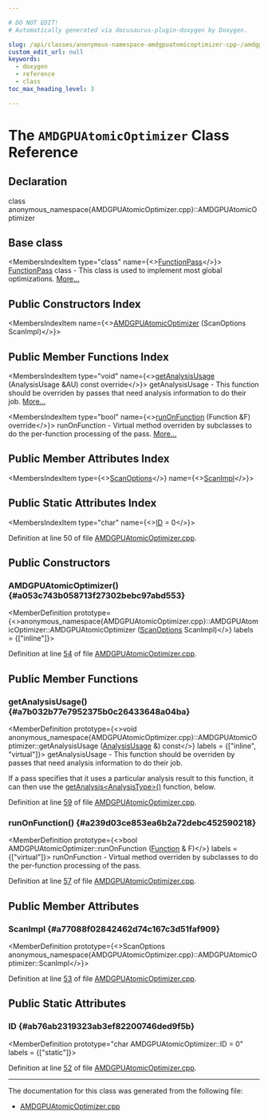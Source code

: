 ```yaml
---

# DO NOT EDIT!
# Automatically generated via docusaurus-plugin-doxygen by Doxygen.

slug: /api/classes/anonymous-namespace-amdgpuatomicoptimizer-cpp-/amdgpuatomicoptimizer
custom_edit_url: null
keywords:
  - doxygen
  - reference
  - class
toc_max_heading_level: 3

---
```





# The `AMDGPUAtomicOptimizer` Class Reference

<DoxygenPage pluginConfig={pluginConfig}>



## Declaration

<CodeBlock>class anonymous_namespace{AMDGPUAtomicOptimizer.cpp}::AMDGPUAtomicOptimizer</CodeBlock>

## Base class

<MembersIndex>

<MembersIndexItem
  type="class"
  name={<><a href="/docs/api/classes/llvm/functionpass">FunctionPass</a></>}>
<a href="/docs/api/classes/llvm/functionpass">FunctionPass</a> class - This class is used to implement most global optimizations. <a href="/docs/api/classes/llvm/functionpass/#details">More...</a>
</MembersIndexItem>

</MembersIndex>

## Public Constructors Index

<MembersIndex>

<MembersIndexItem
  name={<><a href="#a053c743b058713f27302bebc97abd553">AMDGPUAtomicOptimizer</a> (ScanOptions ScanImpl)</>}>
</MembersIndexItem>

</MembersIndex>

## Public Member Functions Index

<MembersIndex>

<MembersIndexItem
  type="void"
  name={<><a href="#a7b032b77e7952375b0c26433648a04ba">getAnalysisUsage</a> (AnalysisUsage &amp;AU) const override</>}>
getAnalysisUsage - This function should be overriden by passes that need analysis information to do their job. <a href="#a7b032b77e7952375b0c26433648a04ba">More...</a>
</MembersIndexItem>

<MembersIndexItem
  type="bool"
  name={<><a href="#a239d03ce853ea6b2a72debc452590218">runOnFunction</a> (Function &amp;F) override</>}>
runOnFunction - Virtual method overriden by subclasses to do the per-function processing of the pass. <a href="#a239d03ce853ea6b2a72debc452590218">More...</a>
</MembersIndexItem>

</MembersIndex>

## Public Member Attributes Index

<MembersIndex>

<MembersIndexItem
  type={<><a href="/docs/api/namespaces/llvm/#a0792ed4b093a9c219a38ecd8c868a351">ScanOptions</a></>}
  name={<><a href="#a77088f02842462d74c167c3d51faf909">ScanImpl</a></>}>
</MembersIndexItem>

</MembersIndex>

## Public Static Attributes Index

<MembersIndex>

<MembersIndexItem
  type="char"
  name={<><a href="#ab76ab2319323ab3ef82200746ded9f5b">ID</a> = 0</>}>
</MembersIndexItem>

</MembersIndex>


Definition at line 50 of file <a href="/docs/api/files/lib/lib/target/lib/target/amdgpu/amdgpuatomicoptimizer-cpp">AMDGPUAtomicOptimizer.cpp</a>.

<SectionDefinition>

## Public Constructors

### AMDGPUAtomicOptimizer() {#a053c743b058713f27302bebc97abd553}

<MemberDefinition
  prototype={<>anonymous&#95;namespace&#123;AMDGPUAtomicOptimizer.cpp&#125;::AMDGPUAtomicOptimizer::AMDGPUAtomicOptimizer (<a href="/docs/api/namespaces/llvm/#a0792ed4b093a9c219a38ecd8c868a351">ScanOptions</a> ScanImpl)</>}
  labels = {["inline"]}>

Definition at line <a href="/docs/api/files/lib/lib/target/lib/target/amdgpu/amdgpuatomicoptimizer-cpp/#l00054">54</a> of file <a href="/docs/api/files/lib/lib/target/lib/target/amdgpu/amdgpuatomicoptimizer-cpp">AMDGPUAtomicOptimizer.cpp</a>.
</MemberDefinition>

</SectionDefinition>

<SectionDefinition>

## Public Member Functions

### getAnalysisUsage() {#a7b032b77e7952375b0c26433648a04ba}

<MemberDefinition
  prototype={<>void anonymous&#95;namespace&#123;AMDGPUAtomicOptimizer.cpp&#125;::AMDGPUAtomicOptimizer::getAnalysisUsage (<a href="/docs/api/classes/llvm/analysisusage">AnalysisUsage</a> &amp;) const</>}
  labels = {["inline", "virtual"]}>
getAnalysisUsage - This function should be overriden by passes that need analysis information to do their job.

If a pass specifies that it uses a particular analysis result to this function, it can then use the <a href="/docs/api/classes/llvm/pass/#a4863e5e463fb79955269fbf7fbf52b80">getAnalysis&lt;AnalysisType&gt;()</a> function, below.

Definition at line <a href="/docs/api/files/lib/lib/target/lib/target/amdgpu/amdgpuatomicoptimizer-cpp/#l00059">59</a> of file <a href="/docs/api/files/lib/lib/target/lib/target/amdgpu/amdgpuatomicoptimizer-cpp">AMDGPUAtomicOptimizer.cpp</a>.
</MemberDefinition>

### runOnFunction() {#a239d03ce853ea6b2a72debc452590218}

<MemberDefinition
  prototype={<>bool AMDGPUAtomicOptimizer::runOnFunction (<a href="/docs/api/classes/llvm/function">Function</a> &amp; F)</>}
  labels = {["virtual"]}>
runOnFunction - Virtual method overriden by subclasses to do the per-function processing of the pass.

Definition at line <a href="/docs/api/files/lib/lib/target/lib/target/amdgpu/amdgpuatomicoptimizer-cpp/#l00057">57</a> of file <a href="/docs/api/files/lib/lib/target/lib/target/amdgpu/amdgpuatomicoptimizer-cpp">AMDGPUAtomicOptimizer.cpp</a>.
</MemberDefinition>

</SectionDefinition>

<SectionDefinition>

## Public Member Attributes

### ScanImpl {#a77088f02842462d74c167c3d51faf909}

<MemberDefinition
  prototype={<>ScanOptions anonymous&#95;namespace&#123;AMDGPUAtomicOptimizer.cpp&#125;::AMDGPUAtomicOptimizer::ScanImpl</>}>

Definition at line <a href="/docs/api/files/lib/lib/target/lib/target/amdgpu/amdgpuatomicoptimizer-cpp/#l00053">53</a> of file <a href="/docs/api/files/lib/lib/target/lib/target/amdgpu/amdgpuatomicoptimizer-cpp">AMDGPUAtomicOptimizer.cpp</a>.
</MemberDefinition>

</SectionDefinition>

<SectionDefinition>

## Public Static Attributes

### ID {#ab76ab2319323ab3ef82200746ded9f5b}

<MemberDefinition
  prototype="char AMDGPUAtomicOptimizer::ID = 0"
  labels = {["static"]}>

Definition at line <a href="/docs/api/files/lib/lib/target/lib/target/amdgpu/amdgpuatomicoptimizer-cpp/#l00052">52</a> of file <a href="/docs/api/files/lib/lib/target/lib/target/amdgpu/amdgpuatomicoptimizer-cpp">AMDGPUAtomicOptimizer.cpp</a>.
</MemberDefinition>

</SectionDefinition>

<hr/>

The documentation for this class was generated from the following file:

<ul>
<li><a href="/docs/api/files/lib/lib/target/lib/target/amdgpu/amdgpuatomicoptimizer-cpp">AMDGPUAtomicOptimizer.cpp</a></li>
</ul>

</DoxygenPage>
